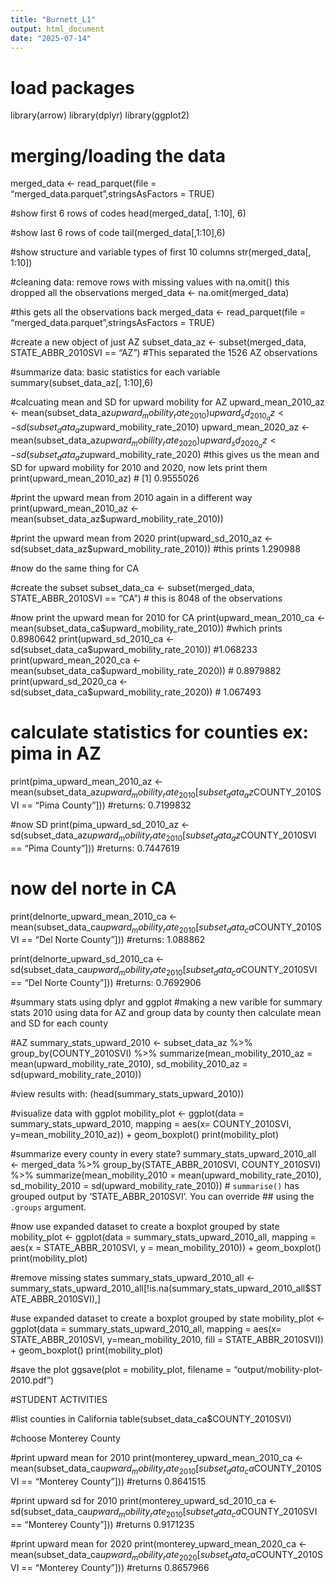 ```yaml
---
title: "Burnett_L1"
output: html_document
date: "2025-07-14"
---
```

# load packages
library(arrow)
library(dplyr)
library(ggplot2)

# merging/loading the data
merged_data <- read_parquet(file = "merged_data.parquet",stringsAsFactors = TRUE)

#show first 6 rows of codes
head(merged_data[, 1:10], 6) 

#show last 6 rows of code
tail(merged_data[,1:10],6)

#show structure and variable types of first 10 columns
str(merged_data[, 1:10])

#cleaning data: remove rows with missing values with na.omit() this dropped all the observations
merged_data <- na.omit(merged_data)

#this gets all the observations back
merged_data <- read_parquet(file = "merged_data.parquet",stringsAsFactors = TRUE)

#create a new object of just AZ
subset_data_az <- subset(merged_data, STATE_ABBR_2010SVI == "AZ")
#This separated the 1526 AZ observations

#summarize data: basic statistics for each variable
summary(subset_data_az[, 1:10],6)

#calcuating mean and SD for upward mobility for AZ
upward_mean_2010_az <- mean(subset_data_az$upward_mobility_rate_2010)
upward_sd_2010_az <- sd(subset_data_az$upward_mobility_rate_2010)
upward_mean_2020_az <- mean(subset_data_az$upward_mobility_rate_2020)
upward_sd_2020_az <- sd(subset_data_az$upward_mobility_rate_2020)
#this gives us the mean and SD for upward mobility for 2010 and 2020, now lets print them
print(upward_mean_2010_az)
# [1] 0.9555026

#print the upward mean from 2010 again in a different way
print(upward_mean_2010_az <- mean(subset_data_az$upward_mobility_rate_2010)) 

#print the upward mean from 2020
print(upward_sd_2010_az <- sd(subset_data_az$upward_mobility_rate_2010))
#this prints 1.290988


#now do the same thing for CA

#create the subset
subset_data_ca <- subset(merged_data, STATE_ABBR_2010SVI == "CA")
# this is 8048 of the observations

#now print the upward mean for 2010 for CA
print(upward_mean_2010_ca <- mean(subset_data_ca$upward_mobility_rate_2010))
#which prints 0.8980642
print(upward_sd_2010_ca <- sd(subset_data_ca$upward_mobility_rate_2010))
#1.068233
print(upward_mean_2020_ca <- mean(subset_data_ca$upward_mobility_rate_2020))
# 0.8979882
print(upward_sd_2020_ca <- sd(subset_data_ca$upward_mobility_rate_2020))
# 1.067493


# calculate statistics for counties ex: pima in AZ
print(pima_upward_mean_2010_az <- mean(subset_data_az$upward_mobility_rate_2010[subset_data_az$COUNTY_2010SVI == "Pima County"]))
#returns: 0.7199832

#now SD
print(pima_upward_sd_2010_az <- sd(subset_data_az$upward_mobility_rate_2010[subset_data_az$COUNTY_2010SVI == "Pima County"]))
#returns: 0.7447619

# now del norte in CA
print(delnorte_upward_mean_2010_ca <- mean(subset_data_ca$upward_mobility_rate_2010[subset_data_ca$COUNTY_2010SVI == "Del Norte County"]))
#returns: 1.088862

print(delnorte_upward_sd_2010_ca <- sd(subset_data_ca$upward_mobility_rate_2010[subset_data_ca$COUNTY_2010SVI == "Del Norte County"]))
#returns: 0.7692906

#summary stats using dplyr and ggplot
#making a new varible for summary stats 2010 using data for AZ and group data by county then calculate mean and SD for each county

#AZ 
summary_stats_upward_2010 <- subset_data_az %>%
  group_by(COUNTY_2010SVI) %>%
  summarize(mean_mobility_2010_az = mean(upward_mobility_rate_2010),
            sd_mobility_2010_az = sd(upward_mobility_rate_2010))
    
    
#view results with:
(head(summary_stats_upward_2010))

#visualize data with ggplot
mobility_plot <- ggplot(data = summary_stats_upward_2010,
                        mapping = aes(x= COUNTY_2010SVI, y=mean_mobility_2010_az)) +
  geom_boxplot()
print(mobility_plot)


#summarize every county in every state?
summary_stats_upward_2010_all <- merged_data %>%
  group_by(STATE_ABBR_2010SVI, COUNTY_2010SVI) %>%
  summarize(mean_mobility_2010 = mean(upward_mobility_rate_2010),
            sd_mobility_2010 = sd(upward_mobility_rate_2010))
# `summarise()` has grouped output by 'STATE_ABBR_2010SVI'. You can override
## using the `.groups` argument.

#now use expanded dataset to create a boxplot grouped by state
mobility_plot <- ggplot(data = summary_stats_upward_2010_all,
                        mapping = aes(x = STATE_ABBR_2010SVI, y = mean_mobility_2010)) +
  geom_boxplot()
print(mobility_plot)
            

#remove missing states
summary_stats_upward_2010_all <- summary_stats_upward_2010_all[!is.na(summary_stats_upward_2010_all$STATE_ABBR_2010SVI),]

#use expanded dataset to create a boxplot grouped by state
mobility_plot <- ggplot(data = summary_stats_upward_2010_all,
                        mapping = aes(x= STATE_ABBR_2010SVI, y=mean_mobility_2010,
                                      fill = STATE_ABBR_2010SVI)) +
  geom_boxplot()
print(mobility_plot)

#save the plot
ggsave(plot = mobility_plot, filename = "output/mobility-plot-2010.pdf")



#STUDENT ACTIVITIES


#list counties in California
table(subset_data_ca$COUNTY_2010SVI)

#choose Monterey County

#print upward mean for 2010
print(monterey_upward_mean_2010_ca <- mean(subset_data_ca$upward_mobility_rate_2010[subset_data_ca$COUNTY_2010SVI == "Monterey County"]))
#returns 0.8641515

#print upward sd for 2010
print(monterey_upward_sd_2010_ca <- sd(subset_data_ca$upward_mobility_rate_2010[subset_data_ca$COUNTY_2010SVI == "Monterey County"]))
#returns 0.9171235

#print upward mean for 2020
print(monterey_upward_mean_2020_ca <- mean(subset_data_ca$upward_mobility_rate_2020[subset_data_ca$COUNTY_2010SVI == "Monterey County"]))
#returns 0.8657966






